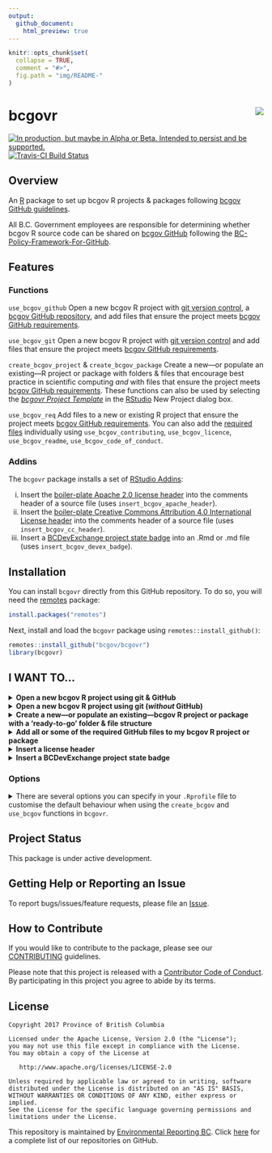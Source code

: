 ```yaml
---
output:
  github_document:
    html_preview: true
---
```


<!-- README.md is generated from README.Rmd. Please edit README.Rmd (this file) -->

```r
knitr::opts_chunk$set(
  collapse = TRUE,
  comment = "#>",
  fig.path = "img/README-"
)

```

# bcgovr <img src="img/logo.png" align="right" />

<div id="devex-badge"><a rel="Delivery" href="https://github.com/BCDevExchange/assets/blob/master/README.md"><img alt="In production, but maybe in Alpha or Beta. Intended to persist and be supported." style="border-width:0" src="https://assets.bcdevexchange.org/images/badges/delivery.svg" title="In production, but maybe in Alpha or Beta. Intended to persist and be supported." /></a>[![Travis-CI Build Status](https://travis-ci.org/bcgov/bcgovr.svg?branch=master)](https://travis-ci.org/bcgov/bcgovr)</div>


## Overview

An [R](http://r-project.org) package to set up bcgov R projects & packages following [bcgov GitHub guidelines](https://github.com/bcgov/BC-Policy-Framework-For-GitHub). 

All B.C. Government employees are responsible for determining whether bcgov R source code can be shared on [bcgov GitHub](https://github.com/bcgov) following the [BC-Policy-Framework-For-GitHub](https://github.com/bcgov/BC-Policy-Framework-For-GitHub).

## Features

### Functions
`use_bcgov_github` Open a new bcgov R project with [git version control](https://git-scm.com/), a [bcgov GitHub repository](https://github.com/bcgov), and add files that ensure the project meets [bcgov GitHub requirements](https://github.com/bcgov/BC-Policy-Framework-For-GitHub/blob/master/BC-Gov-Org-HowTo/Cheatsheet.md).

`use_bcgov_git` Open a new bcgov R project with [git version control](https://git-scm.com/) and add files that ensure the project meets [bcgov GitHub requirements](https://github.com/bcgov/BC-Policy-Framework-For-GitHub/blob/master/BC-Gov-Org-HowTo/Cheatsheet.md).

`create_bcgov_project` & `create_bcgov_package` Create a new&mdash;or populate an existing&mdash;R project or package with folders & files that encourage best practice in scientific computing _and_ with files that ensure the project meets [bcgov GitHub requirements](https://github.com/bcgov/BC-Policy-Framework-For-GitHub/blob/master/BC-Gov-Org-HowTo/Cheatsheet.md). These functions can also be used by selecting the [*bcgovr Project Template*](#analysis-and-package-templates) in the [RStudio](https://www.rstudio.com/) New Project dialog box.

`use_bcgov_req` Add files to a new or existing R project that ensure the project meets [bcgov GitHub requirements](https://github.com/bcgov/BC-Policy-Framework-For-GitHub/blob/master/BC-Gov-Org-HowTo/Cheatsheet.md). You can also add the [required files](https://github.com/bcgov/BC-Policy-Framework-For-GitHub/blob/master/BC-Gov-Org-HowTo/Cheatsheet.md) individually using `use_bcgov_contributing`, `use_bcgov_licence`, `use_bcgov_readme`, `use_bcgov_code_of_conduct`.


### Addins

The `bcgovr` package installs a set of [RStudio Addins](https://rstudio.github.io/rstudioaddins/):

(i) Insert the [boiler-plate Apache 2.0 license header](https://github.com/bcgov/BC-Policy-Framework-For-GitHub/blob/master/BC-Open-Source-Development-Employee-Guide/Licenses.md) into the comments header of a source file (uses `insert_bcgov_apache_header`).
(ii) Insert the [boiler-plate Creative Commons Attribution 4.0 International License header](https://github.com/bcgov/BC-Policy-Framework-For-GitHub/blob/master/BC-Open-Source-Development-Employee-Guide/Licenses.md) into the comments header of a source file (uses `insert_bcgov_cc_header`).
(iii) Insert a [BCDevExchange project state badge](https://github.com/BCDevExchange/assets/blob/master/README.md) into an .Rmd or .md file (uses `insert_bcgov_devex_badge`).

## Installation 

You can install `bcgovr` directly from this GitHub repository. To do so, you will need the [remotes](https://cran.r-project.org/web/packages/remotes/index.html) package:

```r
install.packages("remotes")
```

Next, install and load the `bcgovr` package using `remotes::install_github()`:

```r
remotes::install_github("bcgov/bcgovr")
library(bcgovr)
```


## I WANT TO...


<details><summary><strong>Open a new bcgov R project using git & GitHub</strong></summary>

some text here

<br />

</details>

<details><summary><strong>Open a new bcgov R project using git (_without_ GitHub)</strong></summary>

some text here

<br />

</details>

<details><summary><strong>Create a new&mdash;or populate an existing&mdash;bcgov R project or package with a 'ready-to-go' folder & file structure</strong></summary>

<br />

Start a New Project in RStudio: New Project -> New Directory -> BC Gov Project/Package. Confirm the local location of the project in the _Directory Name_ field. Check/uncheck and fill in the other fields as relevant to the project, and click 'Create Project'. The template `bcgovr` files and folders will be created in the new directory. For using different project templates, see the [Options](#options) section below.

![](img/bcgovr_proj_templat.gif)

The result is a 'ready-to-go' local directory for a new R project:

![](img/analysis_skeleton_output.PNG)

As an alternative to using the 'New Project -> ...' dialogue box in RStudio, you can use the R console and `bcgovr::create_bcgov_project()` to create a new local project. Be sure to either specify your local directory using the `path` argument, or `setwd("C:/my_bcgov_analysis")` before running `create_bcgov_project()`. Type `?create_bcgov_project` in the R console for help.

```r
bcgovr::bcgovr::create_bcgov_project(path = "C:\_dev\bcgovr_analysis") 
```

The `create_bcgov_package()` function is used the same way as `create_bcgov_project()` but will create all the files & folders to get started on creating an R package. Type `?create_bcgov_package` in the R console for help. The [R packages](http://r-pkgs.had.co.nz/) book by Hadley Wickham is an incredible resource if you are looking to create packages.

<br />

</details>


<details><summary><strong>Add all or some of the required GitHub files to my bcgov R project or package</strong></summary>

<br />

Add the [bcgov GitHub required](https://github.com/bcgov/BC-Policy-Framework-For-GitHub/blob/master/BC-Gov-Org-HowTo/Cheatsheet.md) files&mdash;a LICENSE, a README, a CODE OF CONDUCT and a CONTRIBUTING file&mdash;to any new or existing bcgov R project or package using `use_bcgov_req()`. Type `?use_bcgov_req` in the R console for help.

You can use the `licence`, `coc_email` & `rmarkdown` arguments to change the default Apache 2.0 licence, add your contact details to the Code of Conduct, or decline a README.Rmd file&mdash;maybe you only want a README.md?

```r
use_bcgov_req(licence="cc-by", rmarkdown=FALSE, coc_email="my.email@gov.bc.ca")
```

You can also add the individual required files as needed using:

```r
use_bcgov_licence()
use_bcgov_readme()
use_bcgov_contributing()
use_bcgov_code_of_conduct(coc_email="my.email@gov.bc.ca")
```

<br />

</details>

<details><summary><strong>Insert a license header</strong></summary>

<br />

Need to insert that Apache 2.0 or Creative Commons licence header to a source file? Just click-click:

![](img/bcgovr_addin_example.gif)

You can also use `insert_bcgov_apache_header()` or `insert_bcgov_cc_header()`.

<br />

</details>

<details><summary><strong>Insert a BCDevExchange project state badge</strong></summary>

<br />

Need to add a Project State Badge to your README file? Just click-click-click:

![](img/bcgovr_addin_example2.gif)

You can also use `insert_bcgov_devex_badge("inspiration")`. Type `?insert_bcgov_devex_badge` in the R console for the list of badge options and other help.

</details>


### Options

<details><summary>There are several options you can specify in your `.Rprofile` file to customise the default behaviour when using the `create_bcgov` and `use_bcgov` functions in `bcgovr`.</summary>

* `bcgovr.coc.email`: Code of Conduct contact email address
* `bcgovr.dir.struct`: Alternative project directory structure. This should be specified as
    a character vector of directory and file paths (relative to the root of the project). 
    Directories should be identified by having a trailing forward-slash (e.g., `"dir/"`).
    
    The default is: `c("out/", "graphics/", "data/", "01_load.R", "02_clean.R", "03_analysis.R", "04_output.R", "internal.R", "run_all.R")`.

To make use of these options, there should be a section in your `.Rprofile` file that looks something like this:

```r
if (interactive()) {
    options("bcgovr.coc.email" = "my.email@gov.bc.ca")
    options("bcgvor.dir.struct" = c("doc/", "data/", "results/", "src/01_load.R", "src/02_clean.R",
            "src/03_analysis.R", "src/04_output.R", "src/runall.R"))
} 
```
</details>


## Project Status

This package is under active development.


## Getting Help or Reporting an Issue

To report bugs/issues/feature requests, please file an [Issue](https://github.com/bcgov/bcgovr/issues/).


## How to Contribute

If you would like to contribute to the package, please see our 
[CONTRIBUTING](CONTRIBUTING.md) guidelines.

Please note that this project is released with a [Contributor Code of Conduct](CODE_OF_CONDUCT.md). By participating in this project you agree to abide by its terms.


## License

    Copyright 2017 Province of British Columbia

    Licensed under the Apache License, Version 2.0 (the "License");
    you may not use this file except in compliance with the License.
    You may obtain a copy of the License at 

       http://www.apache.org/licenses/LICENSE-2.0

    Unless required by applicable law or agreed to in writing, software
    distributed under the License is distributed on an "AS IS" BASIS,
    WITHOUT WARRANTIES OR CONDITIONS OF ANY KIND, either express or implied.
    See the License for the specific language governing permissions and
    limitations under the License.

This repository is maintained by [Environmental Reporting BC](http://www2.gov.bc.ca/gov/content?id=FF80E0B985F245CEA62808414D78C41B). Click [here](https://github.com/bcgov/EnvReportBC-RepoList) for a complete list of our repositories on GitHub.
